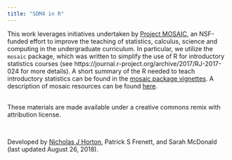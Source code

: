 ```yaml
---
title: "SDM4 in R"
---
```


This work leverages initiatives undertaken by [Project MOSAIC](http://www.mosaic-web.org), an NSF-funded effort to improve the teaching of statistics, calculus, science and computing in the undergraduate curriculum. In particular, we utilize the `mosaic` package, which was written to simplify the use of R for introductory statistics courses (see https://journal.r-project.org/archive/2017/RJ-2017-024 for more details). A short summary of the R needed to teach introductory statistics can be found in the [mosaic package vignettes](http://cran.r-project.org/web/packages/mosaic).  A description of mosaic resources can be found [here](https://cran.r-project.org/web/packages/mosaic/vignettes/mosaic-resources.html).

<br>
These materials are made available under a creative commons remix with attribution license.

<br>
<p>Developed by [Nicholas J Horton](https://www.amherst.edu/people/facstaff/nhorton), Patrick S Frenett, and Sarah McDonald (last updated August 26, 2018).</p>
